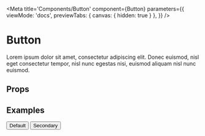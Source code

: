 
<Meta 
  title='Components/Button' 
  component={Button}
  parameters={{
    viewMode: 'docs',
    previewTabs: { 
      canvas: { hidden: true } 
     },
  }}
/>

# Button

Lorem ipsum dolor sit amet, consectetur adipiscing elit. Donec euismod, nisl eget consectetur tempor, nisl nunc egestas nisi, euismod aliquam nisl nunc euismod.

## Props

<ArgsTable of={Button} />

## Examples

<Canvas>
  <Story name='Default'>
    <Button>Default</Button>
    <Button variant='secondary'>Secondary</Button>
  </Story>
</Canvas>
